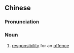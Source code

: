 {{also|罪责}}
==Chinese==
{{zh-forms|s=罪责}}

===Pronunciation===
{{zh-pron
|m=zuìzé
|c=zeoi6 zaak3
|mn=qz:chǒe-chit/xm,zz:chōe-chek
|cat=noun
}}

===Noun===
{{zh-noun}}

# [[responsibility]] for an [[offence]]